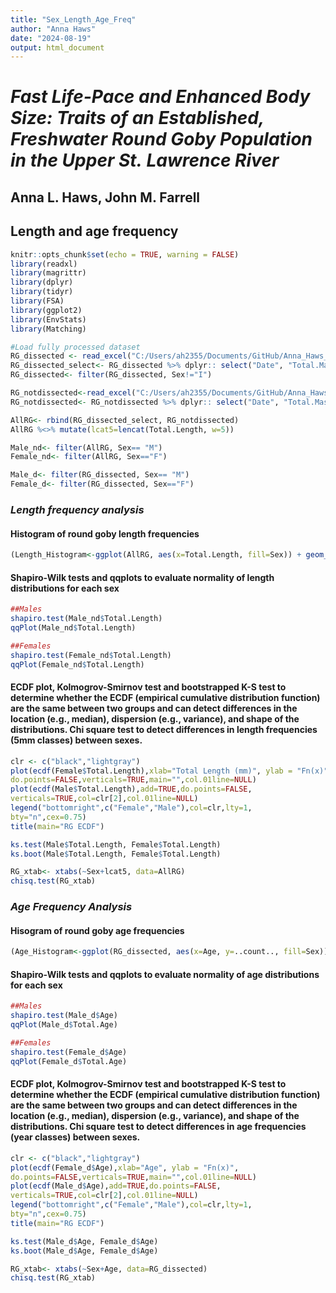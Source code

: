 ```yaml
---
title: "Sex_Length_Age_Freq"
author: "Anna Haws"
date: "2024-08-19"
output: html_document
---
```


# ***Fast Life-Pace and Enhanced Body Size: Traits of an Established, Freshwater Round Goby Population in the Upper St. Lawrence River ***
## **Anna L. Haws, John M. Farrell**

## **Length and age frequency**

```r
knitr::opts_chunk$set(echo = TRUE, warning = FALSE)
library(readxl)
library(magrittr)
library(dplyr)
library(tidyr)
library(FSA)
library(ggplot2)
library(EnvStats)
library(Matching)
```


```r
#Load fully processed dataset
RG_dissected <- read_excel("C:/Users/ah2355/Documents/GitHub/Anna_Haws_Traits_of_Round_Goby_in_USLR/Data/DISSECTED.xlsx") 
RG_dissected_select<- RG_dissected %>% dplyr:: select("Date", "Total.Mass", "Total.Length", "Sex", "Site", "Month", "Year")
RG_dissected<- filter(RG_dissected, Sex!="I")

RG_notdissected<-read_excel("C:/Users/ah2355/Documents/GitHub/Anna_Haws_Traits_of_Round_Goby_in_USLR/Data/NOT_DISSECTED.xlsx") 
RG_notdissected<- RG_notdissected %>% dplyr:: select("Date", "Total.Mass", "Total.Length", "Sex", "Site", "Month", "Year")

AllRG<- rbind(RG_dissected_select, RG_notdissected)
AllRG %<>% mutate(lcat5=lencat(Total.Length, w=5))

Male_nd<- filter(AllRG, Sex== "M")
Female_nd<- filter(AllRG, Sex=="F")

Male_d<- filter(RG_dissected, Sex== "M")
Female_d<- filter(RG_dissected, Sex=="F")
```

### *Length frequency analysis*

#### Histogram of round goby length frequencies

```r
(Length_Histogram<-ggplot(AllRG, aes(x=Total.Length, fill=Sex)) + geom_histogram(binwidth = 10, color="black") + labs(x = "Total Length (mm)",  y = "Count") + scale_fill_grey() + theme_classic ()+  theme_classic () + theme(plot.margin = margin(t=0.1, l=0.1, r=0.1, b=0.1, unit = "cm"), text = element_text(size = 12), legend.position = "bottom")+ ylim(0,250)+ xlim(0,250))

```

#### Shapiro-Wilk tests and qqplots to evaluate normality of length distributions for each sex

```r
##Males
shapiro.test(Male_nd$Total.Length)
qqPlot(Male_nd$Total.Length)

##Females
shapiro.test(Female_nd$Total.Length)
qqPlot(Female_nd$Total.Length)
```

#### ECDF plot, Kolmogrov-Smirnov test and bootstrapped K-S test to determine whether the ECDF (empirical cumulative distribution function) are the same between two groups and can detect differences in the location (e.g., median), dispersion (e.g., variance), and shape of the distributions. Chi square test to detect differences in length frequencies (5mm classes) between sexes.

```r
clr <- c("black","lightgray")
plot(ecdf(Female$Total.Length),xlab="Total Length (mm)", ylab = "Fn(x)",
do.points=FALSE,verticals=TRUE,main="",col.01line=NULL)
plot(ecdf(Male$Total.Length),add=TRUE,do.points=FALSE,
verticals=TRUE,col=clr[2],col.01line=NULL)
legend("bottomright",c("Female","Male"),col=clr,lty=1,
bty="n",cex=0.75)
title(main="RG ECDF")

ks.test(Male$Total.Length, Female$Total.Length)
ks.boot(Male$Total.Length, Female$Total.Length)

RG_xtab<- xtabs(~Sex+lcat5, data=AllRG)
chisq.test(RG_xtab)
```

### *Age Frequency Analysis*

#### Hisogram of round goby age frequencies

```r
(Age_Histogram<-ggplot(RG_dissected, aes(x=Age, y=..count.., fill=Sex)) + geom_bar(color="black", position=position_dodge(1, preserve = "single")) + labs(x = "Age",  y = "Count") +  scale_fill_manual(values=c("black", "grey"))+ theme_classic () + xlim(1,5.5) + theme(text = element_text(size = 12), legend.position = "bottom"))

```

#### Shapiro-Wilk tests and qqplots to evaluate normality of age distributions for each sex

```r
##Males
shapiro.test(Male_d$Age)
qqPlot(Male_d$Total.Age)

##Females
shapiro.test(Female_d$Age)
qqPlot(Female_d$Total.Age)
```

#### ECDF plot, Kolmogrov-Smirnov test and bootstrapped K-S test to determine whether the ECDF (empirical cumulative distribution function) are the same between two groups and can detect differences in the location (e.g., median), dispersion (e.g., variance), and shape of the distributions. Chi square test to detect differences in age frequencies (year classes) between sexes.

```r
clr <- c("black","lightgray")
plot(ecdf(Female_d$Age),xlab="Age", ylab = "Fn(x)",
do.points=FALSE,verticals=TRUE,main="",col.01line=NULL)
plot(ecdf(Male_d$Age),add=TRUE,do.points=FALSE,
verticals=TRUE,col=clr[2],col.01line=NULL)
legend("bottomright",c("Female","Male"),col=clr,lty=1,
bty="n",cex=0.75)
title(main="RG ECDF")

ks.test(Male_d$Age, Female_d$Age)
ks.boot(Male_d$Age, Female_d$Age)

RG_xtab<- xtabs(~Sex+Age, data=RG_dissected)
chisq.test(RG_xtab)
```